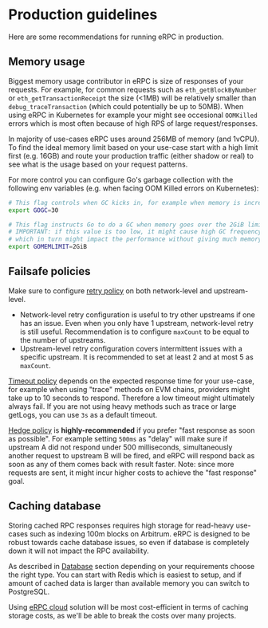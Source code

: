 # Production guidelines

Here are some recommendations for running eRPC in production.

## Memory usage

Biggest memory usage contributor in eRPC is size of responses of your requests. For example, for common requests such as `eth_getBlockByNumber` or `eth_getTransactionReceipt` the size (&lt;1MB) will be relatively smaller than `debug_traceTransaction` (which could potentially be up to 50MB). When using eRPC in Kubernetes for example your might see occesional `OOMKilled` errors which is most often because of high RPS of large request/responses.

In majority of use-cases eRPC uses around 256MB of memory (and 1vCPU). To find the ideal memory limit based on your use-case start with a high limit first (e.g. 16GB) and route your production traffic (either shadow or real) to see what is the usage based on your request patterns.

For more control you can configure Go's garbage collection with the following env variables (e.g. when facing OOM Killed errors on Kubernetes):

```bash
# This flag controls when GC kicks in, for example when memory is increased by 30% try to run GC:
export GOGC=30

# This flag instructs Go to do a GC when memory goes over the 2GiB limit.
# IMPORTANT: if this value is too low, it might cause high GC frequency,
# which in turn might impact the performance without giving much memory benefits.
export GOMEMLIMIT=2GiB
```

## Failsafe policies

Make sure to configure [retry policy](/config/failsafe#retry-policy) on both network-level and upstream-level.

- Network-level retry configuration is useful to try other upstreams if one has an issue. Even when you only have 1 upstream, network-level retry is still useful. Recommendation is to configure `maxCount` to be equal to the number of upstreams.
- Upstream-level retry configuration covers intermittent issues with a specific upstream. It is recommended to set at least 2 and at most 5 as `maxCount`.

[Timeout policy](/config/failsafe#timeout-policy) depends on the expected response time for your use-case, for example when using "trace" methods on EVM chains, providers might take up to 10 seconds to respond. Therefore a low timeout might ultimately always fail. If you are not using heavy methods such as trace or large getLogs, you can use `3s` as a default timeout.

[Hedge policy](/config/failsafe#hedge-policy) is **highly-recommended** if you prefer "fast response as soon as possible". For example setting `500ms` as "delay" will make sure if upstream A did not respond under 500 milliseconds, simultaneously another request to upstream B will be fired, and eRPC will respond back as soon as any of them comes back with result faster. Note: since more requests are sent, it might incur higher costs to achieve the "fast response" goal.

## Caching database

Storing cached RPC responses requires high storage for read-heavy use-cases such as indexing 100m blocks on Arbitrum. eRPC is designed to be robust towards cache database issues, so even if database is completely down it will not impact the RPC availability.

As described in [Database](/config/database) section depending on your requirements choose the right type. You can start with Redis which is easiest to setup, and if amount of cached data is larger than available memory you can switch to PostgreSQL.

Using [eRPC cloud](/operation/cloud) solution will be most cost-efficient in terms of caching storage costs, as we'll be able to break the costs over many projects.

